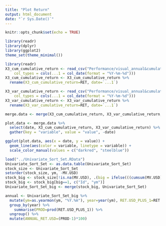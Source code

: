 ```yaml
---
title: "Plot Return"
output: html_document
date: "`r Sys.Date()`"
---
```


```r
knitr::opts_chunk$set(echo = TRUE)
```

```r
library(readr)
library(dplyr)
library(ggplot2)
theme_set(theme_minimal())
```

```r
library(readr)
X3_cum_cumulative_return <- read_csv("Performance/visual_annual&cumulative_result/3_cum_cumulative_return.csv", 
    col_types = cols(...1 = col_date(format = "%Y-%m-%d")))
X3_cum_cumulative_return <- X3_cum_cumulative_return %>%
  rename(X3_cum_cumulative_return=RET, date=`...1`)

X3_var_cumulative_return <- read_csv("Performance/visual_annual&cumulative_result/3_var_cumulative_return.csv", 
    col_types = cols(...1 = col_date(format = "%Y-%m-%d")))
X3_var_cumulative_return <- X3_var_cumulative_return %>%
  rename(X3_var_cumulative_return=RET, date=`...1`)
```

```r
merge.data <- merge(X3_cum_cumulative_return, X3_var_cumulative_return, all=TRUE)

plot.data <- merge.data %>%
  select(date, X3_cum_cumulative_return, X3_var_cumulative_return) %>%
  gather(key = "variable", value = "value", -date)
```

```r
ggplot(plot.data, aes(x = date, y = value)) + 
  geom_line(aes(color = variable, linetype = variable)) + 
  scale_color_manual(values = c("darkred", "steelblue"))
```

```r
load("../Univariate_Sort_Set.RData")
Univariate_Sort_Set <- as.data.table(Univariate_Sort_Set)
stock_size <- Univariate_Sort_Set
setorder(stock_size, ym, -MV.USD)
stock_big <- stock_size[!is.na(MV.USD), .(big = ifelse(((cumsum(MV.USD)/sum(MV.USD))>=0.9), 0, 1), Id), by=ym]
stock_big <- stock_big[big==1, c("Id", "ym")]
Univariate_Sort_Set_big <- merge(stock_big, Univariate_Sort_Set)
```

```r
annual <- Univariate_Sort_Set_big %>%
  mutate(ym=as.yearmon(ym, "%Y.%m"), year=year(ym), RET.USD_PLUS_1=RET.USD/100 + 1) %>%
  group_by(year) %>%
    summarise(PROD=prod(RET.USD_PLUS_1)) %>%
  ungroup() %>%
  mutate(ANNUAL_RET.USD=(PROD-1)*100)
```




